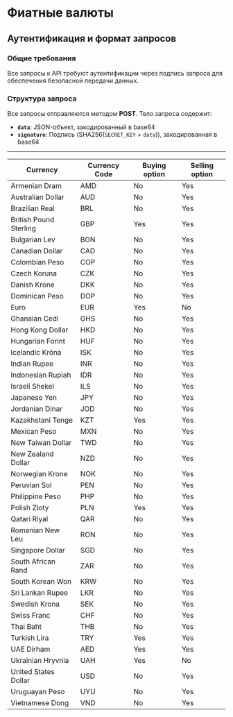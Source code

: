 # Фиатные валюты

## Аутентификация и формат запросов

### Общие требования
Все запросы к API требуют аутентификации через подпись запроса для обеспечения безопасной передачи данных.

### Структура запроса
Все запросы отправляются методом **POST**. Тело запроса содержит:

- **`data`**: JSON-объект, закодированный в base64
- **`signature`**: Подпись (SHA256(`SECRET_KEY` + `data`)), закодированная в base64

---

| Currency               | Currency Code | Buying option | Selling option |
|------------------------|---------------|---------------|----------------|
| Armenian Dram          | AMD           | No            | Yes            |
| Australian Dollar      | AUD           | No            | Yes            |
| Brazilian Real         | BRL           | No            | Yes            |
| British Pound Sterling | GBP           | Yes           | Yes            |
| Bulgarian Lev          | BGN           | No            | Yes            |
| Canadian Dollar        | CAD           | No            | Yes            |
| Colombian Peso         | COP           | No            | Yes            |
| Czech Koruna           | CZK           | No            | Yes            |
| Danish Krone           | DKK           | No            | Yes            |
| Dominican Peso         | DOP           | No            | Yes            |
| Euro                   | EUR           | Yes           | No             |
| Ghanaian Cedi          | GHS           | No            | Yes            |
| Hong Kong Dollar       | HKD           | No            | Yes            |
| Hungarian Forint       | HUF           | No            | Yes            |
| Icelandic Króna        | ISK           | No            | Yes            |
| Indian Rupee           | INR           | No            | Yes            |
| Indonesian Rupiah      | IDR           | No            | Yes            |
| Israeli Shekel         | ILS           | No            | Yes            |
| Japanese Yen           | JPY           | No            | Yes            |
| Jordanian Dinar        | JOD           | No            | Yes            |
| Kazakhstani Tenge      | KZT           | Yes           | Yes            |
| Mexican Peso           | MXN           | No            | Yes            |
| New Taiwan Dollar      | TWD           | No            | Yes            |
| New Zealand Dollar     | NZD           | No            | Yes            |
| Norwegian Krone        | NOK           | No            | Yes            |
| Peruvian Sol           | PEN           | No            | Yes            |
| Philippine Peso        | PHP           | No            | Yes            |
| Polish Zloty           | PLN           | Yes           | Yes            |
| Qatari Riyal           | QAR           | No            | Yes            |
| Romanian New Leu       | RON           | No            | Yes            |
| Singapore Dollar       | SGD           | No            | Yes            |
| South African Rand     | ZAR           | No            | Yes            |
| South Korean Won       | KRW           | No            | Yes            |
| Sri Lankan Rupee       | LKR           | No            | Yes            |
| Swedish Krona          | SEK           | No            | Yes            |
| Swiss Franc            | CHF           | No            | Yes            |
| Thai Baht              | THB           | No            | Yes            |
| Turkish Lira           | TRY           | Yes           | Yes            |
| UAE Dirham             | AED           | Yes           | Yes            |
| Ukrainian Hryvnia      | UAH           | Yes           | No             |
| United States Dollar   | USD           | No            | Yes            |
| Uruguayan Peso         | UYU           | No            | Yes            |
| Vietnamese Dong        | VND           | No            | Yes            |
